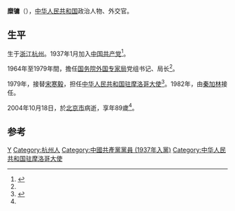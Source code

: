 {{Infobox officeholder
| 姓名          = 糜镛
| 性別                      = 男
| 出生日期                  = 1915年
| 出生地點                  = 
| 逝世日期                  = {{death date and age|2004|10|18|1915}}
| 逝世地點                  = {{CHN}}[[北京市|北京市]]
| 國籍                      = {{中华人民共和国}}
| 政黨                      = {{中國共產黨}}
}}
'''糜镛'''（{{bd|1915年||2004年|10月18日}}），[[中华人民共和国|中华人民共和国]]政治人物、外交官。

==生平==
生于[[浙江|浙江]][[杭州|杭州]]。1937年1月加入[[中国共产党|中国共产党]]<ref name=":0">{{cite news |title=糜镛同志逝世(图) |url=http://news.sina.com.cn/o/2004-11-14/05234230970s.shtml |accessdate=2021-01-05 |publisher=新浪網 |date=2004-11-14}}</ref>。

1964年至1979年間，擔任[[中華人民共和國國務院|国务院]][[國家外國專家局|外国专家局]]党组书记、局长<ref name=":0" />。

1979年，接替[[宋寒毅|宋寒毅]]，担任[[中国驻摩洛哥大使列表|中华人民共和国驻摩洛哥大使]]<ref>{{cite web|author=中华人民共和国外交部|title=中国驻摩洛哥历任大使|url=http://www.mfa.gov.cn/chn/pds/ziliao/wjrw/2167/2169/t9163.htm|publisher=中华人民共和国外交部|accessdate=2012-03-07}}</ref>。1982年，由[[秦加林|秦加林]]接任。

2004年10月18日，於[[北京市|北京市]]病逝，享年89歲<ref name=":0" />。

== 参考 ==
{{reflist}}

{{start box}}
{{s-dip}}
{{succession box|[[宋寒毅|宋寒毅]]|[[秦加林|秦加林]]|[[中国驻摩洛哥大使列表|中华人民共和国驻摩洛哥大使]]|1979年5月-1982年5月}}
{{end box}}
{{中华人民共和国政治人物小作品}}

{{DEFAULTSORT:Mei}}
[[Category:糜姓|Y]]
[[Category:杭州人|Category:杭州人]]
[[Category:中國共產黨黨員_(1937年入黨)|Category:中國共產黨黨員 (1937年入黨)]]
[[Category:中华人民共和国驻摩洛哥大使|Category:中华人民共和国驻摩洛哥大使]]